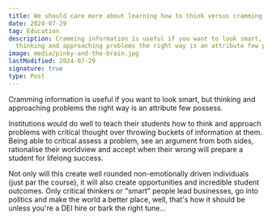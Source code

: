 ```yaml
---
title: We should care more about learning how to think versus cramming information
date: 2024-07-29
tag: Education
description: Cramming information is useful if you want to look smart, but
  thinking and approaching problems the right way is an attribute few possess.
image: media/pinky-and-the-brain.jpg
lastModified: 2024-07-29
signature: true
type: Post
---
```


Cramming information is useful if you want to look smart, but thinking and approaching problems the right way is an attribute few possess.

Institutions would do well to teach their students how to think and approach problems with critical thought over throwing buckets of information at them. Being able to critical assess a problem, see an argument from both sides, rationalise their worldview and accept when their wrong will prepare a student for lifelong success.

Not only will this create well rounded non-emotionally driven individuals (just par the course), it will also create opportunities and incredible student outcomes. Only critical thinkers or "smart" people lead businesses, go into politics and make the world a better place, well, that's how it should be unless you're a DEI hire or bark the right tune...
